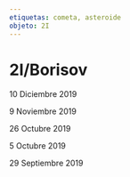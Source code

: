 ```yaml
---
etiquetas: cometa, asteroide
objeto: 2I
---
```


# 2I/Borisov

<Imagen
  src="registro/2I_20191210_5_2iborisov_20191210_i88.jpg"
  fecha="20191210"
/>

10 Diciembre 2019

<Imagen
  src="registro/2I_20191109_4_002i_20191109_i88.jpg"
  fecha="20191109"
/>

9 Noviembre 2019

<Imagen
  src="registro/2I_20191026_3_2i-borisov_20191026_i88.jpg"
  fecha="20191026"
/>

26 Octubre 2019

<Imagen
  src="registro/2I_20191005_2_2iborisov-20191005_i88.jpg"
  fecha="20191005"
/>

5 Octubre 2019

<Imagen
  src="registro/2I_20190929_1_c2019q4_20190929_i88.jpg"
  fecha="20190929"
/>

29 Septiembre 2019